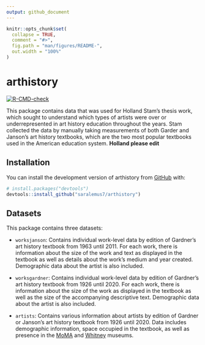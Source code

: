 ```yaml
---
output: github_document
---
```


<!-- README.md is generated from README.Rmd. Please edit that file -->

```r
knitr::opts_chunk$set(
  collapse = TRUE,
  comment = "#>",
  fig.path = "man/figures/README-",
  out.width = "100%"
)
```

# arthistory

<!-- badges: start -->
[![R-CMD-check](https://github.com/saralemus7/arthistory/workflows/R-CMD-check/badge.svg)](https://github.com/saralemus7/arthistory/actions)
<!-- badges: end -->

This package contains data that was used for Holland Stam's thesis work, which sought to understand which types of artists were over or underrepresented in art history education throughout the years. Stam collected the data by manually taking measurements of both Garder and Janson's art history textbooks, which are the two most popular textbooks used in the American education system. **Holland please edit**

## Installation

You can install the development version of arthistory from [GitHub](https://github.com/) with:

``` r
# install.packages("devtools")
devtools::install_github("saralemus7/arthistory")
```

## Datasets

This package contains three datasets:

-   `worksjanson`: Contains individual work-level data by edition of Gardner's art history textbook from 1963 until 2011. For each work, there is information about the size of the work and text as displayed in the textbook as well as details about the work's medium and year created. Demographic data about the artist is also included.

-   `worksgardner`: Contains individual work-level data by edition of Gardner's art history textbook from 1926 until 2020. For each work, there is information about the size of the work as displayed in the textbook as well as the size of the accompanying descriptive text. Demographic data about the artist is also included.

-   `artists`: Contains various information about artists by edition of Gardner or Janson's art history textbook from 1926 until 2020. Data includes demographic information, space occupied in the textbook, as well as presence in the [MoMA](https://www.moma.org/) and [Whitney](https://whitney.org/) museums.
